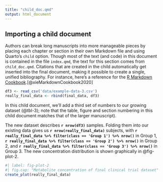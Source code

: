 ```yaml
---
title: "child_doc.qmd"
output: html_document
---
```


## Importing a child document

Authors can break long manuscripts into more manageable pieces by placing each chapter or section in their own Markdown file and using Quarto's `child` option. Though most of the text (and code) in this document is contained in the file `index.qmd`, the text for this section comes from `child_doc.qmd`. Citations that are created in the child automatically get inserted into the final document, making it possible to create a single, unified bibliography. For instance, here's a reference for the [R Markdown Cookbook](https://bookdown.org/yihui/rmarkdown-cookbook/).[@xieMarkdownCookbook2020]

```r
df3 <- read_csv('data/example-data-3.csv')
really_final_data <- rbind(final_data, df3)
```

In this child document, we'll add a third set of numbers to our growing dataset (@tbl-3); note that the table, figure and section numbering in this child document matches that of the larger manuscript).

The new dataset describes **`r nrow(df3)`** samples. Folding them into our existing data gives us **`r nrow(really_final_data)`** subjects, with **`r really_final_data %>% filter(class == 'Group 1') %>% nrow()`** in Group 1, **`r really_final_data %>% filter(class == 'Group 2') %>% nrow()`** in Group 2, and **`r really_final_data %>% filter(class == 'Group 3') %>% nrow()`** in Group 3. The new concentration distribution is shown graphically in @fig-plot-2.

```r
#| label: fig-plot-2
#| fig.cap: "Metabolite concentration of final clinical trial dataset"
create_plot(really_final_data)

```
